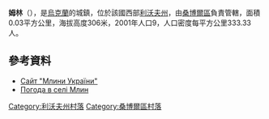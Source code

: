 {{coord|49|28|32|N|23|8|48|E|scale:100000|display=title}}

'''姆林'''（{{lang-uk|Млин}}），是[[烏克蘭|烏克蘭]]的城鎮，位於該國西部[[利沃夫州|利沃夫州]]，由[[桑博爾區|桑博爾區]]負責管轄，面積0.03平方公里，海拔高度306米，2001年人口9，人口密度每平方公里333.33人。

==參考資料==
* [http://www.mills.org.ua/ Сайт "Млини України"]{{Wayback|url=http://www.mills.org.ua/ |date=20161126184431 }}
* [http://weather.in.ua/ua/l'vovskaja/16088 Погода в селі Млин]{{Wayback|url=http://weather.in.ua/ua/l'vovskaja/16088 |date=20200804052724 }}

[[Category:利沃夫州村落|Category:利沃夫州村落]]
[[Category:桑博爾區村落|Category:桑博爾區村落]]


{{Lviv-geo-stub}}